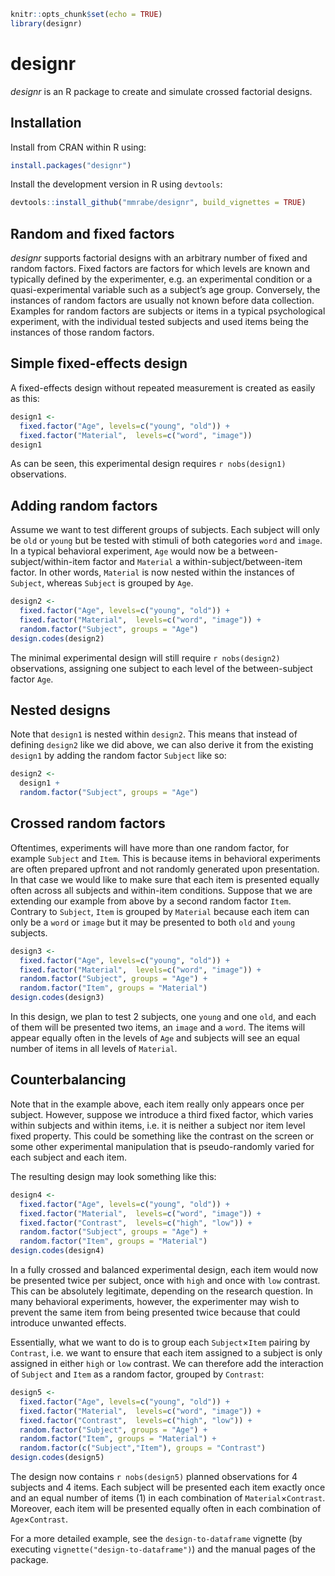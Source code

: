 ```r
knitr::opts_chunk$set(echo = TRUE)
library(designr)
```
# designr

*designr* is an R package to create and simulate crossed factorial designs.

## Installation

Install from CRAN within R using:

```r
install.packages("designr")
```

Install the development version in R using `devtools`:

```r
devtools::install_github("mmrabe/designr", build_vignettes = TRUE)
```

## Random and fixed factors

*designr* supports factorial designs with an arbitrary number of fixed and random factors. Fixed factors are factors for which levels are known and typically defined by the experimenter, e.g. an experimental condition or a quasi-experimental variable such as a subject’s age group. Conversely, the instances of random factors are usually not known before data collection. Examples for random factors are subjects or items in a typical psychological experiment, with the individual tested subjects and used items being the instances of those random factors.

## Simple fixed-effects design

A fixed-effects design without repeated measurement is created as easily as this:

```r
design1 <- 
  fixed.factor("Age", levels=c("young", "old")) +
  fixed.factor("Material",  levels=c("word", "image"))
design1
```

As can be seen, this experimental design requires `r nobs(design1)` observations.

## Adding random factors

Assume we want to test different groups of subjects. Each subject will only be `old` or `young` but be tested with stimuli of both categories `word` and `image`. In a typical behavioral experiment, `Age` would now be a between-subject/within-item factor and `Material` a within-subject/between-item factor. In other words, `Material` is now nested within the instances of `Subject`, whereas `Subject` is grouped by `Age`.

```r
design2 <- 
  fixed.factor("Age", levels=c("young", "old")) +
  fixed.factor("Material",  levels=c("word", "image")) +
  random.factor("Subject", groups = "Age")
design.codes(design2)
```

The minimal experimental design will still require `r nobs(design2)` observations, assigning one subject to each level of the between-subject factor `Age`.

## Nested designs

Note that `design1` is nested within `design2`. This means that instead of defining `design2` like we did above, we can also derive it from the existing `design1` by adding the random factor `Subject` like so:

```r
design2 <- 
  design1 +
  random.factor("Subject", groups = "Age")
```

## Crossed random factors

Oftentimes, experiments will have more than one random factor, for example `Subject` and `Item`. This is because items in behavioral experiments are often prepared upfront and not randomly generated upon presentation. In that case we would like to make sure that each item is presented equally often across all subjects and within-item conditions. Suppose that we are extending our example from above by a second random factor `Item`. Contrary to `Subject`, `Item` is grouped by `Material` because each item can only be a `word` or `image` but it may be presented to both `old` and `young` subjects.

```r
design3 <- 
  fixed.factor("Age", levels=c("young", "old")) +
  fixed.factor("Material",  levels=c("word", "image")) +
  random.factor("Subject", groups = "Age") +
  random.factor("Item", groups = "Material")
design.codes(design3)
```

In this design, we plan to test 2 subjects, one `young` and one `old`, and each of them will be presented two items, an `image` and a `word`. The items will appear equally often in the levels of `Age` and subjects will see an equal number of items in all levels of `Material`.

## Counterbalancing

Note that in the example above, each item really only appears once per subject. However, suppose we introduce a third fixed factor, which varies within subjects and within items, i.e. it is neither a subject nor item level fixed property. This could be something like the contrast on the screen or some other experimental manipulation that is pseudo-randomly varied for each subject and each item.

The resulting design may look something like this:

```r
design4 <- 
  fixed.factor("Age", levels=c("young", "old")) +
  fixed.factor("Material",  levels=c("word", "image")) +
  fixed.factor("Contrast",  levels=c("high", "low")) +
  random.factor("Subject", groups = "Age") +
  random.factor("Item", groups = "Material")
design.codes(design4)
```

In a fully crossed and balanced experimental design, each item would now be presented twice per subject, once with `high` and once with `low` contrast. This can be absolutely legitimate, depending on the research question. In many behavioral experiments, however, the experimenter may wish to prevent the same item from being presented twice because that could introduce unwanted effects.

Essentially, what we want to do is to group each `Subject`×`Item` pairing by `Contrast`, i.e. we want to ensure that each item assigned to a subject is only assigned in either `high` or `low` contrast. We can therefore add the interaction of `Subject` and `Item` as a random factor, grouped by `Contrast`:

```r
design5 <- 
  fixed.factor("Age", levels=c("young", "old")) +
  fixed.factor("Material",  levels=c("word", "image")) +
  fixed.factor("Contrast",  levels=c("high", "low")) +
  random.factor("Subject", groups = "Age") +
  random.factor("Item", groups = "Material") +
  random.factor(c("Subject","Item"), groups = "Contrast")
design.codes(design5)
```

The design now contains `r nobs(design5)` planned observations for 4 subjects and 4 items. Each subject will be presented each item exactly once and an equal number of items (1) in each combination of `Material`×`Contrast`. Moreover, each item will be presented equally often in each combination of `Age`×`Contrast`.

For a more detailed example, see the `design-to-dataframe` vignette (by executing `vignette("design-to-dataframe")`) and the manual pages of the package.
